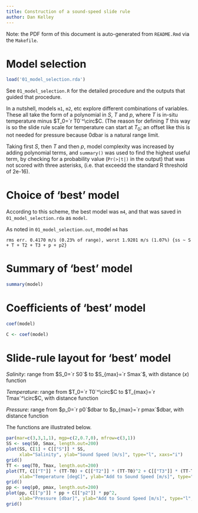 ```yaml
---
title: Construction of a sound-speed slide rule
author: Dan Kelley
---
```


Note: the PDF form of this document is auto-generated from `README.Rmd` via the `Makefile`.

# Model selection


```r
load('01_model_selection.rda')
```
See `01_model_selection.R` for the detailed procedure and the outputs that
guided that procedure.

In a nutshell, models `m1`, `m2`, etc explore different combinations of
variables. These all take the form of a polynomial in $S$, $T$ and $p$, where
$T$ is in-situ temperature minus $T_0=`r T0`^\circ$C. (The reason for defining
$T$ this way is so the slide rule scale for temperature can start at $T_0$; an
offset like this is not needed for pressure because $0$dbar is a natural range
limit.

Taking first $S$, then $T$ and then $p$, model complexity was increased by
adding polynomial terms, and `summary()` was used to find the highest useful
term, by checking for a probability value (`Pr(>|t|)` in the output) that was
not scored with three asterisks, (i.e. that exceedd the standard R threshold of
2e-16).

# Choice of 'best' model

According to this scheme, the best model was `m4`, and that was saved in
`01_model_selection.rda` as `model`.

As noted in `01_model_selection.out`, model `m4` has
```
rms err. 0.4170 m/s (0.23% of range), worst 1.9201 m/s (1.07%) {ss ~ S + T + T2 + T3 + p + p2} 
```

# Summary of 'best' model

```r
summary(model)
```

# Coefficients of 'best' model

```r
coef(model)
```
```r
C <- coef(model)
```

# Slide-rule layout for 'best' model

*Salinity*: range from $S_0=`r S0`$ to $S_{max}=`r Smax`$, with distance ($x$)
function

\begin{equation}
x = `r C[1]` + `r C["S"]`S
\end{equation}

*Temperature*: range from $T_0=`r T0`^\circ$C to $T_{max}=`r Tmax`^\circ$C,
with distance function

\begin{equation}
x = `r C["T"]`(T-T_0) + `r C["T2"]`(T-T_0)^2 + `r C["T3"]`(T-T_0)^3
\end{equation}

*Pressure*: range from $p_0=`r p0`$dbar to $p_{max}=`r pmax`$dbar,
with distance function

\begin{equation}
x = `r C["p"]`p + `r C["p2"]`p^2
\end{equation}

The functions are illustrated below.

```r
par(mar=c(3,3,1,1), mgp=c(2,0.7,0), mfrow=c(3,1))
SS <- seq(S0, Smax, length.out=200)
plot(SS, C[1] + C[["S"]] * SS,
     xlab="Salinity", ylab="Sound Speed [m/s]", type="l", xaxs="i")
grid()
TT <- seq(T0, Tmax, length.out=200)
plot(TT, C[["T"]] * (TT-T0) + C[["T2"]] * (TT-T0)^2 + C[["T3"]] * (TT-T0)^3,
     xlab="Temperature [degC]", ylab="Add to Sound Speed [m/s]", type="l", xaxs="i")
grid()
pp <- seq(p0, pmax, length.out=200)
plot(pp, C[["p"]] * pp + C[["p2"]] * pp^2,
     xlab="Pressure [dbar]", ylab="Add to Sound Speed [m/s]", type="l", xaxs="i")
grid()
```
